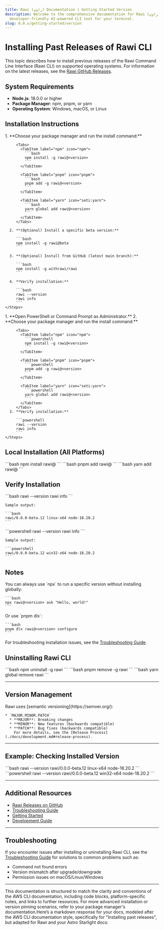 ```yaml
---
title: Rawi (راوي) Documentation | Getting Started Version
description: Welcome to the comprehensive documentation for Rawi (راوي), a
  developer-friendly AI-powered CLI tool for your terminal.
slug: 0.0.x/getting-started/version
---
```



# Installing Past Releases of Rawi CLI

This topic describes how to install previous releases of the Rawi Command Line Interface (Rawi CLI) on supported operating systems. For information on the latest releases, see the [Rawi GitHub Releases](https://github.com/MKAbuMattar/rawi/releases).

## System Requirements

* **Node.js**: 18.0.0 or higher
* **Package Manager**: npm, pnpm, or yarn
* **Operating System**: Windows, macOS, or Linux

## Installation Instructions

<Tabs>
  <TabItem label="Linux / macOS" icon="linux">
    <Steps>
      1. **Choose your package manager and run the install command:**

         <Tabs>
           <TabItem label="npm" icon="npm">
             ```bash
             npm install -g rawi@<version>
             ```
           </TabItem>

           <TabItem label="pnpm" icon="pnpm">
             ```bash
             pnpm add -g rawi@<version>
             ```
           </TabItem>

           <TabItem label="yarn" icon="seti:yarn">
             ```bash
             yarn global add rawi@<version>
             ```
           </TabItem>
         </Tabs>

      2. **(Optional) Install a specific beta version:**

         ```bash
         npm install -g rawi@beta
         ```

      3. **(Optional) Install from GitHub (latest main branch):**

         ```bash
         npm install -g withrawi/rawi
         ```

      4. **Verify installation:**

         ```bash
         rawi --version
         rawi info
         ```
    </Steps>
  </TabItem>

  <TabItem label="Windows" icon="seti:windows">
    <Steps>
      1. **Open PowerShell or Command Prompt as Administrator.**
      2. **Choose your package manager and run the install command:**

         <Tabs>
           <TabItem label="npm" icon="npm">
             ```powershell
             npm install -g rawi@<version>
             ```
           </TabItem>

           <TabItem label="pnpm" icon="pnpm">
             ```powershell
             pnpm add -g rawi@<version>
             ```
           </TabItem>

           <TabItem label="yarn" icon="seti:yarn">
             ```powershell
             yarn global add rawi@<version>
             ```
           </TabItem>
         </Tabs>
      3. **Verify installation:**

         ```powershell
         rawi --version
         rawi info
         ```
    </Steps>
  </TabItem>
</Tabs>

## Local Installation (All Platforms)

<Tabs>
  <TabItem label="npm" icon="npm">
    ```bash
    npm install rawi@<version>
    ```
  </TabItem>

  <TabItem label="pnpm" icon="pnpm">
    ```bash
    pnpm add rawi@<version>
    ```
  </TabItem>

  <TabItem label="yarn" icon="seti:yarn">
    ```bash
    yarn add rawi@<version>
    ```
  </TabItem>
</Tabs>

## Verify Installation

<Tabs>
  <TabItem label="Linux/macOS" icon="linux">
    ```bash
    rawi --version
    rawi info
    ```

    Sample output:

    ```bash
    rawi/0.0.0-beta.12 linux-x64 node-18.20.2
    ```
  </TabItem>

  <TabItem label="Windows" icon="seti:windows">
    ```powershell
    rawi --version
    rawi info
    ```

    Sample output:

    ```powershell
    rawi/0.0.0-beta.12 win32-x64 node-18.20.2
    ```
  </TabItem>
</Tabs>

## Notes

<Tabs>
  <TabItem label="npx" icon="npm">
    You can always use `npx` to run a specific version without installing globally:

    ```bash
    npx rawi@<version> ask "Hello, world!"
    ```
  </TabItem>

  <TabItem label="pnpm dlx" icon="pnpm">
    Or use `pnpm dlx`:

    ```bash
    pnpm dlx rawi@<version> configure
    ```
  </TabItem>
</Tabs>

For troubleshooting installation issues, see the [Troubleshooting Guide](./docs/troubleshooting.md).

## Uninstalling Rawi CLI

<Tabs>
  <TabItem label="npm" icon="npm">
    ```bash
    npm uninstall -g rawi
    ```
  </TabItem>

  <TabItem label="pnpm" icon="pnpm">
    ```bash
    pnpm remove -g rawi
    ```
  </TabItem>

  <TabItem label="yarn" icon="seti:yarn">
    ```bash
    yarn global remove rawi
    ```
  </TabItem>
</Tabs>

***

## Version Management

<Tabs>
  <TabItem label="Semantic Versioning" icon="document">
    Rawi uses [semantic versioning](https://semver.org/):

    * `MAJOR.MINOR.PATCH`
      * **MAJOR**: Breaking changes
      * **MINOR**: New features (backwards compatible)
      * **PATCH**: Bug fixes (backwards compatible)
        For more details, see the [Release Process](./docs/development.md#release-process).
  </TabItem>
</Tabs>

***

## Example: Checking Installed Version

<Tabs>
  <TabItem label="Linux/macOS" icon="linux">
    ```bash
    rawi --version
    rawi/0.0.0-beta.12 linux-x64 node-18.20.2
    ```
  </TabItem>

  <TabItem label="Windows" icon="seti:windows">
    ```powershell
    rawi --version
    rawi/0.0.0-beta.12 win32-x64 node-18.20.2
    ```
  </TabItem>
</Tabs>

***

## Additional Resources

* [Rawi Releases on GitHub](https://github.com/MKAbuMattar/rawi/releases)
* [Troubleshooting Guide](./docs/troubleshooting.md)
* [Getting Started](./docs/getting-started.md)
* [Development Guide](./docs/development.md)

***

## Troubleshooting

If you encounter issues after installing or uninstalling Rawi CLI, see the [Troubleshooting Guide](./docs/troubleshooting.md) for solutions to common problems such as:

* Command not found errors
* Version mismatch after upgrade/downgrade
* Permission issues on macOS/Linux/Windows

***

This documentation is structured to match the clarity and conventions of the AWS CLI documentation, including code blocks, platform-specific notes, and links to further resources. For more advanced installation or version pinning scenarios, refer to your package manager's documentation.Here’s a markdown response for your docs, modeled after the AWS CLI documentation style, specifically for "Installing past releases", but adapted for Rawi and your Astro Starlight docs:
